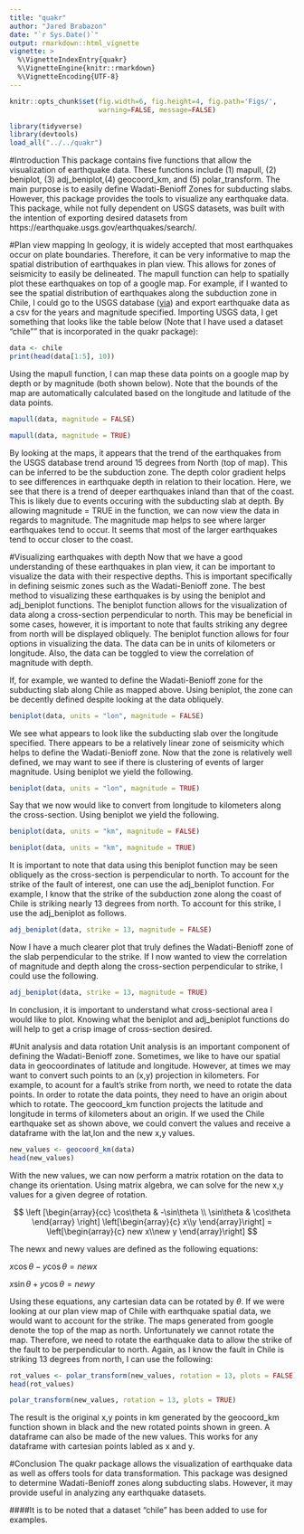 ```yaml
---
title: "quakr"
author: "Jared Brabazon"
date: "`r Sys.Date()`"
output: rmarkdown::html_vignette
vignette: >
  %\VignetteIndexEntry{quakr}
  %\VignetteEngine{knitr::rmarkdown}
  %\VignetteEncoding{UTF-8}
---
```

```r
knitr::opts_chunk$set(fig.width=6, fig.height=4, fig.path='Figs/',
                      warning=FALSE, message=FALSE)
```

```r
library(tidyverse)
library(devtools)
load_all("../../quakr")
```

#Introduction
This package contains five functions that allow the visualization of earthquake data. These functions include (1) mapull, (2) beniplot, (3) adj_beniplot,(4) geocoord_km, and (5) polar_transform. The main purpose is to easily define Wadati-Benioff Zones for subducting slabs. However, this package provides the tools to visualize any earthquake data. This package, while not fully dependent on USGS datasets, was built with the intention of exporting desired datasets from https://earthquake.usgs.gov/earthquakes/search/. 

#Plan view mapping
In geology, it is widely accepted that most earthquakes occur on plate boundaries. Therefore, it can be very informative to map the spatial distribution of earthquakes in plan view. This allows for zones of seismicity to easily be delineated. The mapull function can help to spatially plot these earthquakes on top of a google map. For example, if I wanted to see the spatial distribution of earthquakes along the subduction zone in Chile, I could go to the USGS database ([via](https://earthquake.usgs.gov/earthquakes/search/)) and export earthquake data as a csv for the years and magnitude specified. Importing USGS data, I get something that looks like the table below (Note that I have used a dataset "chile"" that is incorporated in the quakr package):
```r
data <- chile
print(head(data[1:5], 10))
```

Using the mapull function, I can map these data points on a google map by depth or by magnitude (both shown below). Note that the bounds of the map are automatically calculated based on the longitude and latitude of the data points.

```r
mapull(data, magnitude = FALSE)
```

```r
mapull(data, magnitude = TRUE)
```

By looking at the maps, it appears that the trend of the earthquakes from the USGS database trend around 15 degrees from North (top of map). This can be inferred to be the subduction zone. The depth color gradient helps to see differences in earthquake depth in relation to their location. Here, we see that there is a trend of deeper earthquakes inland than that of the coast. This is likely due to events occuring with the subducting slab at depth. By allowing magnitude = TRUE in the function, we can now view the data in regards to magnitude. The magnitude map helps to see where larger earthquakes tend to occur. It seems that most of the larger earthquakes tend to occur closer to the coast.


#Visualizing earthquakes with depth
Now that we have a good understanding of these earthquakes in plan view, it can be important to visualize the data with their respective depths. This is important specifically in defining seismic zones such as the Wadati-Benioff zone. The best method to visualizing these earthquakes is by using the beniplot and adj_beniplot functions. The beniplot function allows for the visualization of data along a cross-section perpendicular to north. This may be beneficial in some cases, however, it is important to note that faults striking any degree from north will be displayed obliquely. The beniplot function allows for four options in visualizing the data. The data can be in units of kilometers or longitude. Also, the data can be toggled to view the correlation of magnitude with depth.

If, for example, we wanted to define the Wadati-Benioff zone for the subducting slab along Chile as mapped above. Using beniplot, the zone can be decently defined despite looking at the data obliquely.

```r
beniplot(data, units = "lon", magnitude = FALSE)
```


We see what appears to look like the subducting slab over the longitude specified. There appears to be a relatively linear zone of seismicity which helps to define the Wadati-Benioff zone. Now that the zone is relatively well defined, we may want to see if there is clustering of events of larger magnitude. Using beniplot we yield the following.

```r
beniplot(data, units = "lon", magnitude = TRUE)
```

Say that we now would like to convert from longitude to kilometers along the cross-section. Using beniplot we yield the following.

```r
beniplot(data, units = "km", magnitude = FALSE)
```

```r
beniplot(data, units = "km", magnitude = TRUE)
```


It is important to note that data using this beniplot function may be seen obliquely as the cross-section is perpendicular to north. To account for the strike of the fault of interest, one can use the adj_beniplot function. For example, I know that the strike of the subduction zone along the coast of Chile is striking nearly 13 degrees from north. To account for this strike, I use the adj_beniplot as follows.

```r
adj_beniplot(data, strike = 13, magnitude = FALSE)
```

Now I have a much clearer plot that truly defines the Wadati-Benioff zone of the slab perpendicular to the strike. If I now wanted to view the correlation of magnitude and depth along the cross-section perpendicular to strike, I could use the following.

```r
adj_beniplot(data, strike = 13, magnitude = TRUE)
```

In conclusion, it is important to understand what cross-sectional area I would like to plot. Knowing what the beniplot and adj_beniplot functions do will help to get a crisp image of cross-section desired.

#Unit analysis and data rotation
Unit analysis is an important component of defining the Wadati-Benioff zone. Sometimes, we like to have our spatial data in geocoordinates of latitude and longitude. However, at times we may want to convert such points to an (x,y) projection in kilometers. For example, to acount for a fault's strike from north, we need to rotate the data points. In order to rotate the data points, they need to have an origin about which to rotate. The geocoord_km function projects the latitude and longitude in terms of kilometers about an origin. If we used the Chile earthquake set as shown above, we could convert the values and receive a dataframe with the lat,lon and the new x,y values.

```r
new_values <- geocoord_km(data)
head(new_values)
```

With the new values, we can now perform a matrix rotation on the data to change its orientation. Using matrix algebra, we can solve for the new x,y values for a given degree of rotation. 

$$
\left [\begin{array}{cc} \cos\theta & -\sin\theta \\ \sin\theta & \cos\theta \end{array} \right] \left[\begin{array}{c} x\\y \end{array}\right] = \left[\begin{array}{c} new x\\new y \end{array}\right]
$$

The newx and newy values are defined as the following equations:

$x\cos\theta - y\cos\theta = newx$

$x\sin\theta + y\cos\theta = newy$

Using these equations, any cartesian data can be rotated by $\theta$. If we were looking at our plan view map of Chile with earthquake spatial data, we would want to account for the strike. The maps generated from google denote the top of the map as north. Unfortunately we cannot rotate the map. Therefore, we need to rotate the earthquake data to allow the strike of the fault to be perpendicular to north. Again, as I know the fault in Chile is striking 13 degrees from north, I can use the following:

```r
rot_values <- polar_transform(new_values, rotation = 13, plots = FALSE)
head(rot_values)
```

```r
polar_transform(new_values, rotation = 13, plots = TRUE)
```

The result is the original x,y points in km generated by the geocoord_km function shown in black and the new rotated points shown in green. A dataframe can also be made of the new values. This works for any dataframe with cartesian points labled as x and y. 

#Conclusion
The quakr package allows the visualization of earthquake data as well as offers tools for data transformation. This package was designed to determine Wadati-Benioff zones along subducting slabs. However, it may provide useful in analyzing any earthquake datasets.

####It is to be noted that a dataset "chile" has been added to use for examples.